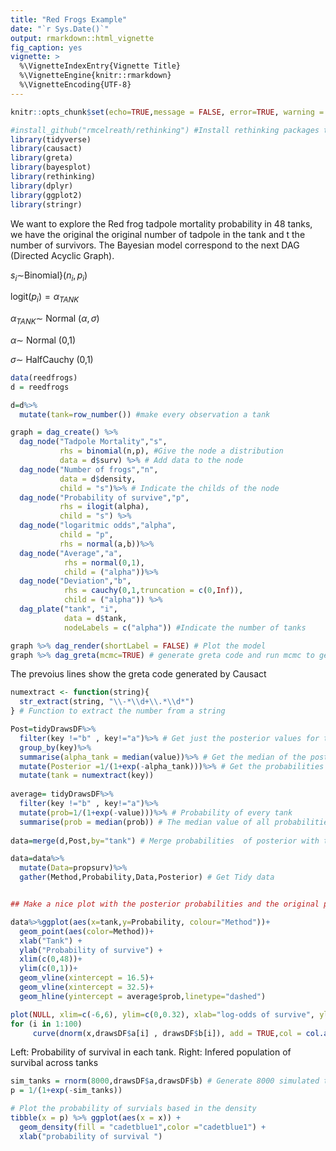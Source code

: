 ```yaml
---
title: "Red Frogs Example"
date: "`r Sys.Date()`"
output: rmarkdown::html_vignette
fig_caption: yes
vignette: >
  %\VignetteIndexEntry{Vignette Title}
  %\VignetteEngine{knitr::rmarkdown}
  %\VignetteEncoding{UTF-8}
---
```


```r
knitr::opts_chunk$set(echo=TRUE,message = FALSE, error=TRUE, warning = FALSE , include = TRUE)

#install_github("rmcelreath/rethinking") #Install rethinking packages to obtain the data
library(tidyverse)
library(causact)
library(greta)
library(bayesplot)
library(rethinking)
library(dplyr)
library(ggplot2)
library(stringr)


```


We want to explore the Red frog tadpole mortality probability in 48 tanks, we have the original the original number of tadpole in the tank and t the number of survivors. The Bayesian model correspond to the next DAG (Directed Acyclic Graph).

$s_{i} \sim$Binomial}$(n_{i},p_{i})$

logit$(p_{i})=\alpha_{TANK}$

$\alpha_{TANK}\sim$ Normal $(\alpha,\sigma)$

$\alpha \sim$ Normal (0,1)
  
$\sigma \sim$ HalfCauchy (0,1)



 
```r

data(reedfrogs)
d = reedfrogs

d=d%>%
  mutate(tank=row_number()) #make every observation a tank

graph = dag_create() %>%
  dag_node("Tadpole Mortality","s", 
           rhs = binomial(n,p), #Give the node a distribution
           data = d$surv) %>% # Add data to the node
  dag_node("Number of frogs","n",
           data = d$density, 
           child = "s")%>% # Indicate the childs of the node 
  dag_node("Probability of survive","p",
           rhs = ilogit(alpha), 
           child = "s") %>%
  dag_node("logaritmic odds","alpha",
           child = "p",
           rhs = normal(a,b))%>%
  dag_node("Average","a",
            rhs = normal(0,1), 
            child = ("alpha"))%>%
  dag_node("Deviation","b",
            rhs = cauchy(0,1,truncation = c(0,Inf)),
            child = ("alpha")) %>%
  dag_plate("tank", "i",
            data = d$tank,
            nodeLabels = c("alpha")) #Indicate the number of tanks 

graph %>% dag_render(shortLabel = FALSE) # Plot the model
graph %>% dag_greta(mcmc=TRUE) # generate greta code and run mcmc to get the the posteroirs


```


The prevoius lines show the greta code generated by Causact

```r

numextract <- function(string){ 
  str_extract(string, "\\-*\\d+\\.*\\d*")
} # Function to extract the number from a string

Post=tidyDrawsDF%>%
  filter(key !="b" , key!="a")%>% # Get just the posterior values for the alpha tank
  group_by(key)%>%
  summarise(alpha_tank = median(value))%>% # Get the median of the posterior for each tank
  mutate(Posterior =1/(1+exp(-alpha_tank)))%>% # Get the probabilities of every tank
  mutate(tank = numextract(key))
  
average= tidyDrawsDF%>%
  filter(key !="b" , key!="a")%>%
  mutate(prob=1/(1+exp(-value)))%>% # Probability of every tank
  summarise(prob = median(prob)) # The median value of all probabilities
  
data=merge(d,Post,by="tank") # Merge probabilities  of posterior with the proportion of survival in the original data

data=data%>%
  mutate(Data=propsurv)%>%
  gather(Method,Probability,Data,Posterior) # Get Tidy data


## Make a nice plot with the posterior probabilities and the original proportions divide as small tanks, median tanks and large tanks

data%>%ggplot(aes(x=tank,y=Probability, colour="Method"))+ 
  geom_point(aes(color=Method))+
  xlab("Tank") +
  ylab("Probability of survive") +
  xlim(c(0,48))+
  ylim(c(0,1))+
  geom_vline(xintercept = 16.5)+
  geom_vline(xintercept = 32.5)+
  geom_hline(yintercept = average$prob,linetype="dashed")

plot(NULL, xlim=c(-6,6), ylim=c(0,0.32), xlab="log-odds of survive", yla="Density",) # Set the enviroment for the plot
for (i in 1:100)
     curve(dnorm(x,drawsDF$a[i] , drawsDF$b[i]), add = TRUE,col = col.alpha("black",0.2)) # Plot the first 100 Gaussians for different mean and sigma values

```

Left: Probability of survival in each tank. Right: Infered population of survibal across tanks

```r
 
sim_tanks = rnorm(8000,drawsDF$a,drawsDF$b) # Generate 8000 simulated tank
p = 1/(1+exp(-sim_tanks))

# Plot the probability of survials based in the density 
tibble(x = p) %>% ggplot(aes(x = x)) + 
  geom_density(fill = "cadetblue1",color ="cadetblue1") + 
  xlab("probability of survival ")

```